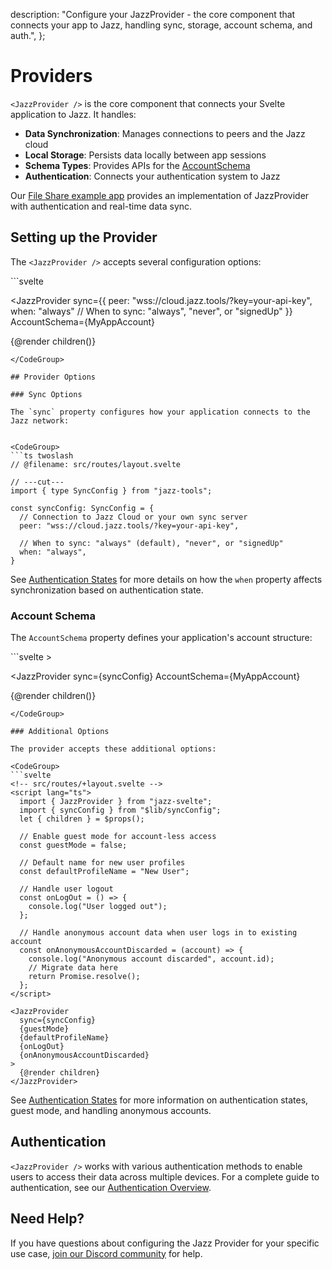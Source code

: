   description:
    "Configure your JazzProvider - the core component that connects your app to Jazz, handling sync, storage, account schema, and auth.",
};


# Providers

`<JazzProvider />` is the core component that connects your Svelte application to Jazz. It handles:

- **Data Synchronization**: Manages connections to peers and the Jazz cloud
- **Local Storage**: Persists data locally between app sessions
- **Schema Types**: Provides APIs for the [AccountSchema](/docs/schemas/accounts-and-migrations)
- **Authentication**: Connects your authentication system to Jazz

Our [File Share example app](https://github.com/garden-co/jazz/blob/main/examples/file-share-svelte/src/routes/%2Blayout.svelte) provides an implementation of JazzProvider with authentication and real-time data sync.

## Setting up the Provider

The `<JazzProvider />` accepts several configuration options:

<CodeGroup>
```svelte
<!-- src/routes/+layout.svelte -->
<script lang="ts" module>
  // Register the Account schema so `useAccount` returns our custom `MyAppAccount`
  declare module 'jazz-svelte' {
    interface Register {
      Account: MyAppAccount;
    }
  }
</script>

<script lang="ts">
  import { JazzProvider } from "jazz-svelte";
  import { MyAppAccount } from "$lib/schema";
  let { children } = $props();
</script>

<JazzProvider
  sync={{ 
    peer: "wss://cloud.jazz.tools/?key=your-api-key",
    when: "always" // When to sync: "always", "never", or "signedUp"
  }}
  AccountSchema={MyAppAccount}
>
  {@render children()}
</JazzProvider>
```
</CodeGroup>

## Provider Options

### Sync Options

The `sync` property configures how your application connects to the Jazz network:


<CodeGroup>
```ts twoslash
// @filename: src/routes/layout.svelte

// ---cut---
import { type SyncConfig } from "jazz-tools";

const syncConfig: SyncConfig = {
  // Connection to Jazz Cloud or your own sync server
  peer: "wss://cloud.jazz.tools/?key=your-api-key",
  
  // When to sync: "always" (default), "never", or "signedUp"
  when: "always",
}
```
</CodeGroup>


See [Authentication States](/docs/authentication/authentication-states#controlling-sync-for-different-authentication-states) for more details on how the `when` property affects synchronization based on authentication state.

### Account Schema

The `AccountSchema` property defines your application's account structure:

<CodeGroup>
```svelte
<!-- src/routes/+layout.svelte -->>
<script lang="ts" module>
  // Register the Account schema so `useAccount` returns our custom `MyAppAccount`
  declare module 'jazz-svelte' {
    interface Register {
      Account: MyAppAccount;
    }
  }
</script>

<script lang="ts">
  import { JazzProvider } from "jazz-svelte";
  import { MyAppAccount } from "$lib/schema";
  let { children } = $props();
</script>

<JazzProvider
  sync={syncConfig}
  AccountSchema={MyAppAccount}
>
  {@render children()}
</JazzProvider>
```
</CodeGroup>

### Additional Options

The provider accepts these additional options:

<CodeGroup>
```svelte
<!-- src/routes/+layout.svelte -->
<script lang="ts">
  import { JazzProvider } from "jazz-svelte";
  import { syncConfig } from "$lib/syncConfig";
  let { children } = $props();
  
  // Enable guest mode for account-less access
  const guestMode = false; 
  
  // Default name for new user profiles
  const defaultProfileName = "New User"; 
  
  // Handle user logout
  const onLogOut = () => {
    console.log("User logged out");
  };

  // Handle anonymous account data when user logs in to existing account
  const onAnonymousAccountDiscarded = (account) => {
    console.log("Anonymous account discarded", account.id);
    // Migrate data here
    return Promise.resolve();
  };
</script>

<JazzProvider
  sync={syncConfig}
  {guestMode}
  {defaultProfileName}
  {onLogOut}
  {onAnonymousAccountDiscarded}
>
  {@render children}
</JazzProvider>
```
</CodeGroup>

See [Authentication States](/docs/authentication/authentication-states) for more information on authentication states, guest mode, and handling anonymous accounts.

## Authentication

`<JazzProvider />` works with various authentication methods to enable users to access their data across multiple devices. For a complete guide to authentication, see our [Authentication Overview](/docs/authentication/overview).

## Need Help?

If you have questions about configuring the Jazz Provider for your specific use case, [join our Discord community](https://discord.gg/utDMjHYg42) for help.
